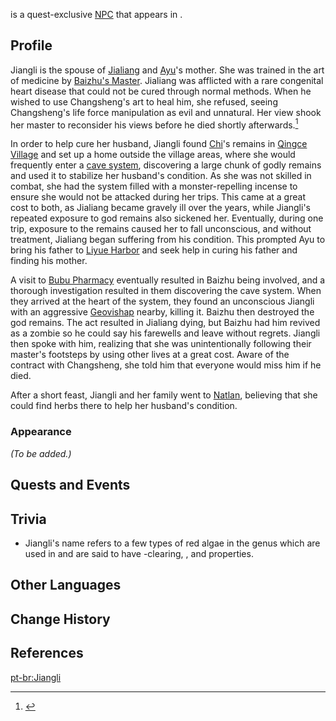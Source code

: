 {{Meta
<!-- Remove this template after adding the missing info -->
|missing_NPC_profile  = yes
}}
{{Character Infobox
|type             = Quest NPC
|image            = NPC Jiangli.png
|region           = Liyue
|location         = 
|affiliation      = 
|spouse           = Jialiang
|child            = Ayu
|voiceEN          = [[imdb:nm7430885|Sam Slade]]<ref>Twitter: [https://twitter.com/SamSladeVO/status/1653545869361258496 EN VA Self Announcement] ([https://web.archive.org/web/20230724155356/https://twitter.com/SamSladeVO/status/1653545869361258496 Archived])</ref>
|voiceCN          = 
|voiceJP          = 
}}
{{Lang|'''Jiangli'''|zh=江蓠|zh_rm=Jiānglí}} is a quest-exclusive [[NPC]] that appears in {{Quest|The Formula for a Miracle}}.

==Profile==
<!--detailed story/lore information goes here-->
Jiangli is the spouse of [[Jialiang]] and [[Ayu]]'s mother. She was trained in the art of medicine by [[Baizhu's Master]]. Jialiang was afflicted with a rare congenital heart disease that could not be cured through normal methods. When he wished to use Changsheng's art to heal him, she refused, seeing Changsheng's life force manipulation as evil and unnatural. Her view shook her master to reconsider his views before he died shortly afterwards.<ref name="formula">{{Ref/Quest|The Formula for a Miracle}}</ref>

In order to help cure her husband, Jiangli found [[Chi]]'s remains in [[Qingce Village]] and set up a home outside the village areas, where she would frequently enter a [[Entanglement of Past Dreams|cave system]], discovering a large chunk of godly remains and used it to stabilize her husband's condition. As she was not skilled in combat, she had the system filled with a monster-repelling incense to ensure she would not be attacked during her trips. This came at a great cost to both, as Jialiang became gravely ill over the years, while Jiangli's repeated exposure to god remains also sickened her. Eventually, during one trip, exposure to the remains caused her to fall unconscious, and without treatment, Jialiang began suffering from his condition. This prompted Ayu to bring his father to [[Liyue Harbor]] and seek help in curing his father and finding his mother.

A visit to [[Bubu Pharmacy]] eventually resulted in Baizhu being involved, and a thorough investigation resulted in them discovering the cave system. When they arrived at the heart of the system, they found an unconscious Jiangli with an aggressive [[Geovishap]] nearby, killing it. Baizhu then destroyed the god remains. The act resulted in Jialiang dying, but Baizhu had him revived as a zombie so he could say his farewells and leave without regrets. Jiangli then spoke with him, realizing that she was unintentionally following their master's footsteps by using other lives at a great cost. Aware of the contract with Changsheng, she told him that everyone would miss him if he died.

After a short feast, Jiangli and her family went to [[Natlan]], believing that she could find herbs there to help her husband's condition.

===Appearance===
''(To be added.)''

==Quests and Events==
{{Quests and Events}}

==Trivia==
* Jiangli's name refers to a few types of red algae in the ''{{w|Gracilaria}}'' genus which are used in {{w|traditional Chinese medicine}} and are said to have {{w|Traditional Chinese medicine#Eight principles of diagnosis|heat}}-clearing, {{w|mucoactive agent|mucoactive}}, and {{w|diuretic}} properties.

==Other Languages==
{{Other Languages|default_hidden=1
|en      = Jiangli
|zhs     = 江蓠
|zhs_rm  = Jiānglí
|zht     = 江蘺
|zht_rm  = Jiānglí
|ja      = 江{{sic|蓠}}
|ja_rm   = Kouri<ref>{{Ref/Quest|The Search for a Physician|note=Japanese Voice-Over}}</ref>
|ko      = //{{tt|강리|江蘺}}//
|es      = Jiangli
|fr      = Jiangli
|ru      = Цзян Ли
|th      = Jiangli
|vi      = Jiangli
|de      = Jiangli
|id      = Jiangli
|pt      = Jiangli
|tr      = Jiangli
|it      = Jiangli
}}

==Change History==
{{Change History|3.6}}

==References==
{{Reflist}}

[[pt-br:Jiangli]]